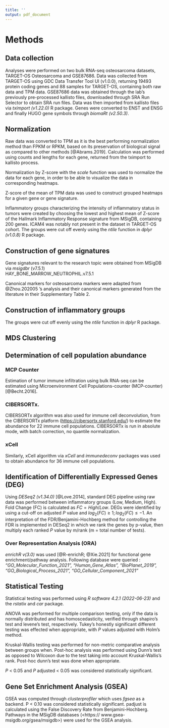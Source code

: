 ```yaml
---
title: ''
output: pdf_document
---
```


# Methods

## Data collection

Analyses were performed on two bulk RNA-seq osteosarcoma datasets,
TARGET-OS Osteosarcoma and GSE87686. Data was collected from TARGET-OS
using GDC Data Transfer Tool UI (v1.0.0), returning 19493 protein coding
genes and 88 samples for TARGET-OS, containing both raw data and TPM
data. GSE87686 data was obtained through the lab's previously
pre-processed kallisto files, downloaded through SRA Run Selector to
obtain SRA run files. Data was then imported from kallisto files via
*tximport (v1.22.0)* R package. Genes were converted to ENST and ENSG
and finally HUGO gene symbols through *biomaRt (v2.50.3)*.

## Normalization

Raw data was converted to TPM as it is the best performing normalization
method than FPKM or RPKM, based on its preservation of biological signal
as compared to other methods [@Abrams.2019]. Calculation was performed
using counts and lengths for each gene, returned from the tximport to
kallisto process.

Normalization by Z-score with the *scale* function was used to normalize
the data for each gene, in order to be able to visualize the data in
corresponding heatmaps.

Z-score of the mean of TPM data was used to construct grouped heatmaps
for a given gene or gene signature.

Inflammatory groups characterizing the intensity of inflammatory status
in tumors were created by choosing the lowest and highest mean of
Z-score of the Hallmark Inflammatory Response signature from MSigDB,
containing 200 genes. ICAM4 was notably not present in the dataset in
TARGET-OS cohort. The groups were cut off evenly using the *ntile*
function in *dplyr (v1.0.8)* R package.

## Construction of gene signatures

Gene signatures relevant to the research topic were obtained from MSigDB
via *msigdbr* (v7.5.1)\
HAY_BONE_MARROW_NEUTROPHIL.v7.5.1

Canonical markers for osteosarcoma markers were adapted from
@Zhou.202005 's analysis and their canonical markers generated from the
literature in their Supplementary Table 2.

## Construction of inflammatory groups

The groups were cut off evenly using the *ntile* function in *dplyr* R
package.

## MDS Clustering

## Determination of cell population abundance

### MCP Counter

Estimation of tumor immune infiltration using bulk RNA-seq can be
estimated using Microenvironment Cell Populations-counter (MCP-counter)
[@Becht.2016].

### CIBERSORTx.

CIBERSORTx algorithm was also used for immune cell deconvolution, from
the CIBERSORTx platform (<https://cibersortx.stanford.edu/>) to estimate the
abundance for 22 immune cell populations. CIBERSORTx is run in absolute mode, with batch correction, no quantile normalization.

### xCell

Similarly, xCell algorithm via _xCell_ and _immunedeconv_ packages was used to obtain abundance for 36 immune cell populations.


## Identification of Differentially Expressed Genes (DEG)

Using *DESeq2 (v1.34.0)* [@Love.2014], standard DEG pipeline using raw
data was performed between inflammatory groups (Low, Medium, High). Fold Change (FC) is calculated as $FC = High/Low$. DEGs were identified by using a cut-off on adjusted *P* value \le 0.05 and $log_2(FC) \ge 1 ; log_2(FC) \le -1.$ 
An interpretation
of the FDR/Benjamini-Hochberg method for controlling the FDR is
implemented in DESeq2 in which we rank the genes by p-value, then
multiply each ranked *P* value by m/rank (m = total number of tests).

### Over Representation Analysis (ORA)

*enrichR v(3.0)* was used [@R-enrichR; @Xie.2021] for functional gene
enrichment/pathway analysis. Following database were queried :
*"GO_Molecular_Function_2021", "Human_Gene_Atlas", "BioPlanet_2019",
"GO_Biological_Process_2021", "GO_Cellular_Component_2021"*


## Statistical Testing

Statistical testing was performed using *R software 4.2.1 (2022-06-23)* and the _rstatix_ and _car_ package.

ANOVA was performed for multiple comparison testing, only if the data is normally distributed and has homoscedasticity, verified through shapiro's test and levene's test, respectively. Tukey's honestly significant different testing was effected when appropriate, with *P* values adjusted with Holm's method.

Kruskal-Wallis testing was performed for non-metric comparative analysis
between groups when. Post-hoc analysis was performed using Dunn's test as
opposed to Wilcoxon due to the test taking into account Kruskal-Wallis's
rank. Post-hoc dunn's test was done when appropriate. 

*P* \< 0.05 and *P* adjusted \< 0.05 was considered statistically significant. 



## Gene Set Enrichment Analysis (GSEA)

GSEA was computed through _clusterprofiler_ which uses _fgsea_ as a backend.
P \< 0.10 was considered statistically significant. padjust is calculated using the False Discovery Rate from Benjamini-Hochberg. 
Pathways in the MSigDB databases (<https:// www.gsea-msigdb.org/gsea/msigdb>) were used for the GSEA analysis.


\newpage
